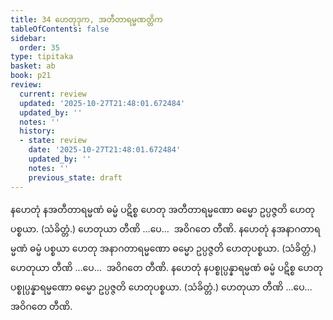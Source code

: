 ```yaml
---
title: 34 ဟေတုဒုက, အတီတာရမ္မဏတ္တိက
tableOfContents: false
sidebar:
  order: 35
type: tipitaka
basket: ab
book: p21
review:
  current: review
  updated: '2025-10-27T21:48:01.672484'
  updated_by: ''
  notes: ''
  history:
  - state: review
    date: '2025-10-27T21:48:01.672484'
    updated_by: ''
    notes: ''
    previous_state: draft
---
```



<ReviewStatus review={frontmatter.review} showDetails={true} />

<HypothesisAnnotation frontmatter={frontmatter} />

<DynamicBreadcrumb />

<Division number="81" book="p21" e="ch" v="40" p="364">

<Paragraph number="196" book="p21">
နဟေတုံ နအတီတာရမ္မဏံ ဓမ္မံ ပဋိစ္စ ဟေတု အတီတာရမ္မဏော ဓမ္မော ဥပ္ပဇ္ဇတိ ဟေတုပစ္စယာ. (သံခိတ္တံ.) ဟေတုယာ တီဏိ …ပေ…  အဝိဂတေ တီဏိ.
</Paragraph>

<Paragraph number="197" book="p21">
နဟေတုံ နအနာဂတာရမ္မဏံ ဓမ္မံ ပစ္စယာ ဟေတု အနာဂတာရမ္မဏော ဓမ္မော ဥပ္ပဇ္ဇတိ ဟေတုပစ္စယာ. (သံခိတ္တံ.) ဟေတုယာ တီဏိ …ပေ…  အဝိဂတေ တီဏိ.
</Paragraph>

<Paragraph number="198" book="p21">
နဟေတုံ နပစ္စုပ္ပန္နာရမ္မဏံ ဓမ္မံ ပဋိစ္စ ဟေတု ပစ္စုပ္ပန္နာရမ္မဏော ဓမ္မော ဥပ္ပဇ္ဇတိ ဟေတုပစ္စယာ. (သံခိတ္တံ.) ဟေတုယာ တီဏိ …ပေ…  အဝိဂတေ တီဏိ.
</Paragraph>
</Division>